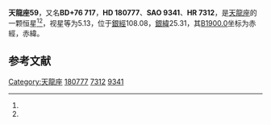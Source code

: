 {{Starbox begin
| name = 天龍座59
}}
{{Starbox observe
| epoch = [[J2000.0|J2000.0]]
| constell = [[天龍座|天龍座]]<ref name=SIMBAD>{{cite web
 | url=http://simbad.u-strasbg.fr/simbad/sim-id?Ident=HR+7312
 | title=Pulsating variable Star
 | publisher=Centre de Données astronomiques de Strasbourg
 | work=SIMBAD
 | accessdate=2012-07-13
 | archive-date=2019-08-18
 | archive-url=https://web.archive.org/web/20190818135240/http://simbad.u-strasbg.fr/simbad/sim-id?Ident=HR+7312
 }}</ref><ref name=DATA>{{cite web
 | url=http://vizier.u-strasbg.fr/viz-bin/VizieR-5?-out.add=.&-source=5050&-corr=PK=HR&-out.max=9999&HR=7312
 | title=VizieR Detailed Page
 | accessdate=2012-07-13
 | archive-date=2016-03-05
 | archive-url=https://web.archive.org/web/20160305004125/http://vizier.u-strasbg.fr/viz-bin/VizieR-5?-out.add=.&-source=5050&-corr=PK=HR&-out.max=9999&HR=7312
 | dead-url=no
 }}</ref>
| 星官 = 
| ra = {{RA|19|9|9.8}}<ref name=SIMBAD /><ref name=DATA />
| dec = {{DEC|+76|33|38}}<ref name=SIMBAD /><ref name=DATA />
| appmag_v = 5.13<ref name=SIMBAD /><ref name=DATA />
}}
{{Starbox character
| class = A9V<ref name=SIMBAD /><ref name=DATA />
| b-v = 0.31<ref name=SIMBAD /><ref name=DATA />
| u-b = 0<ref name=SIMBAD /><ref name=DATA />
| r-i = 0.17<ref name=SIMBAD /><ref name=DATA />
| variable = 
}}
{{Starbox astrometry
| radial_v = 0
| prop_mo_ra = -4
| parallax = 0.049
| p_error = 
}}
{{Starbox catalog
| names =BD+76 717，[[SAO星表|SAO]] 9341，[[HD星表|HD]] 180777，[[HR星表|HR]] 7312}}
{{Starbox reference |Simbad=HR+7312}}
{{Starbox end}}

'''天龍座59'''，又名'''BD+76 717'''，'''HD 180777'''、'''SAO 9341'''、'''HR 7312'''，是[[天龍座|天龍座]]的一颗恒星<ref name=SIMBAD /><ref name=DATA />，视星等为5.13，位于[[銀道座標系|銀經]]108.08，[[銀道座標系|銀緯]]25.31，其[[B1900.0|B1900.0]]坐标为赤經{{RA|19|12|50.3}}，赤緯{{DEC|+76|25.31|39}}。

== 参考文献 ==
{{reflist}}

{{star-stub}}

{{天龍座恒星}}
[[Category:天龍座|Category:天龍座]]
[[Category:HD和HDE天體|180777]]
[[Category:HR天體|7312]]
[[Category:SAO天體|9341]]